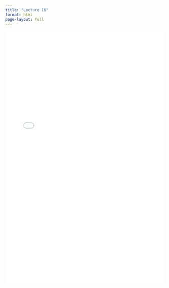 ```yaml
---
title: "Lecture 16"
format: html
page-layout: full
---
```


<iframe src="lec16.html" width="100%" height="800px" style="border: none;"></iframe>
